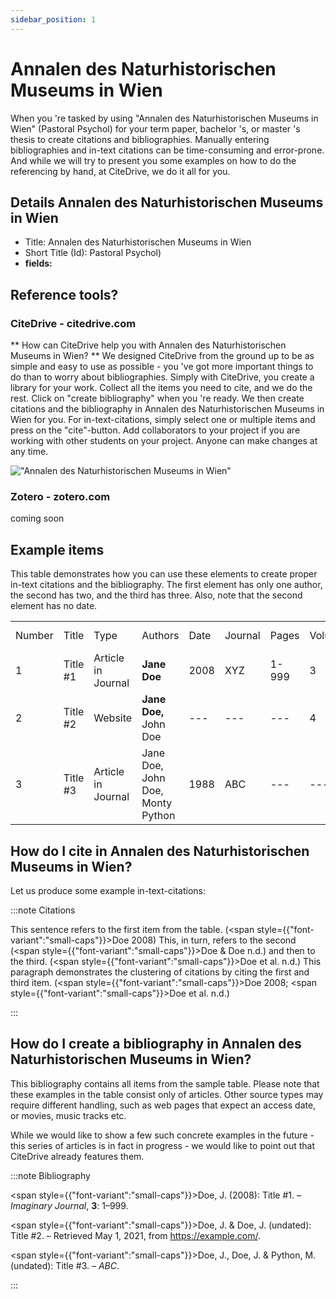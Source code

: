 ```yaml
---
sidebar_position: 1
---
```


# Annalen des Naturhistorischen Museums in Wien

When you 're tasked by using "Annalen des Naturhistorischen Museums in Wien" (Pastoral Psychol) for your term paper, bachelor 's, or master 's thesis to create citations and bibliographies.
Manually entering bibliographies and in-text citations can be time-consuming and error-prone. And while we will try to present you some examples on how to do the referencing by hand, at CiteDrive, we do it all for you.

## Details  Annalen des Naturhistorischen Museums in Wien
* Title: Annalen des Naturhistorischen Museums in Wien
* Short Title (Id): Pastoral Psychol)
* **fields:**

## Reference tools?
### CiteDrive - citedrive.com
** How can CiteDrive help you with Annalen des Naturhistorischen Museums in Wien? **
We designed CiteDrive from the ground up to be as simple and easy to use as possible - you 've got more important things to do than to worry about bibliographies. Simply with CiteDrive, you create a library for your work. Collect all the items you need to cite, and we do the rest. Click on "create bibliography" when you 're ready. We then create citations and the bibliography in Annalen des Naturhistorischen Museums in Wien for you. For in-text-citations, simply select one or multiple items and press on the "cite"-button. Add collaborators to your project if you are working with other students on your project. Anyone can make changes at any time.


!["Annalen des Naturhistorischen Museums in Wien"](images/annalen-des-naturhistorischen-museums-in-wien.svg "Choose Annalen des Naturhistorischen Museums in Wien in the CiteDrive App")

### Zotero - zotero.com

coming soon

## Example items

This table demonstrates how you can use these elements to create proper in-text citations and the bibliography. The first element has only one author, the second has two, and the third has three. Also, note that the second element has no date.


<table>
  <tr>
   <td>Number
   </td>
   <td>Title
   </td>
   <td>Type
   </td>
   <td>Authors
   </td>
   <td>Date
   </td>
   <td>Journal
   </td>
   <td>Pages
   </td>
   <td>Volume
   </td>
   <td>Issue
   </td>
   <td>Access Date
   </td>
  </tr>
  <tr>
   <td>1
   </td>
   <td>Title #1
   </td>
   <td>Article in Journal
   </td>
   <td><strong>Jane Doe</strong>
   </td>
   <td>2008
   </td>
   <td>XYZ
   </td>
   <td>1-999
   </td>
   <td>3
   </td>
   <td>2
   </td>
   <td>--
   </td>
  </tr>
  <tr>
   <td>
2
   </td>
   <td>Title #2
   </td>
   <td>Website
   </td>
   <td><strong>Jane Doe, </strong>John Doe
   </td>
   <td>---
   </td>
   <td>---
   </td>
   <td>---
   </td>
   <td>4
   </td>
   <td>---
   </td>
   <td>2020-05-01
   </td>
  </tr>
  <tr>
   <td>3
   </td>
   <td>Title #3
   </td>
   <td>Article in Journal
   </td>
   <td>Jane Doe, John Doe, Monty Python
   </td>
   <td>1988
   </td>
   <td>ABC
   </td>
   <td>---
   </td>
   <td>---
   </td>
   <td>16
   </td>
   <td>---
   </td>
  </tr>
</table>



## How do I cite in  Annalen des Naturhistorischen Museums in Wien?

Let us produce some example in-text-citations:

:::note Citations


This sentence refers to the first item from the table. (<span style={{"font-variant":"small-caps"}}>Doe</span> 2008) This, in turn, refers to the second (<span style={{"font-variant":"small-caps"}}>Doe &amp; Doe</span> n.d.)
and then to the third.  (<span style={{"font-variant":"small-caps"}}>Doe et al.</span> n.d.)
This paragraph demonstrates the clustering of citations by citing the first and third item. (<span style={{"font-variant":"small-caps"}}>Doe</span> 2008; <span style={{"font-variant":"small-caps"}}>Doe et al.</span> n.d.)

:::

## How do I create a bibliography in Annalen des Naturhistorischen Museums in Wien?

This bibliography contains all items from the sample table. Please note that these examples in the table consist only of articles. Other source types may require different handling, such as web pages that expect an access date, or movies, music tracks etc.

While we would like to show a few such concrete examples in the future - this series of articles is in fact in progress - we would like to point out that CiteDrive already features them.

:::note Bibliography

<span style={{"font-variant":"small-caps"}}>Doe, J.</span> (2008): Title #1. – <i>Imaginary Journal</i>, <b>3</b>: 1–999.

<span style={{"font-variant":"small-caps"}}>Doe, J. &amp; Doe, J.</span> (undated): Title #2. – Retrieved May 1, 2021,  from https://example.com/.

<span style={{"font-variant":"small-caps"}}>Doe, J., Doe, J. &amp; Python, M.</span> (undated): Title #3. – <i>ABC</i>.



:::


        